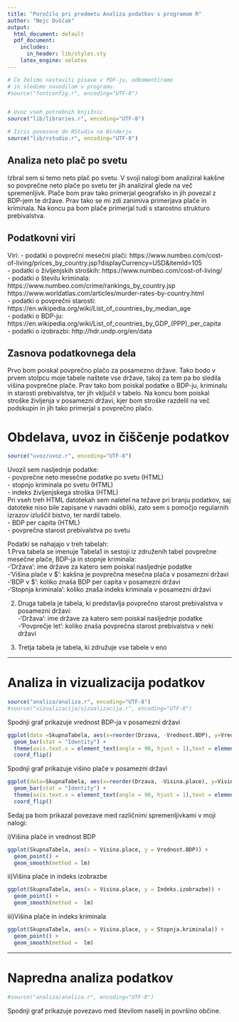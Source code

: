 ```yaml
---
title: "Poročilo pri predmetu Analiza podatkov s programom R"
author: "Nejc Duščak"
output:
  html_document: default
  pdf_document:
    includes:
      in_header: lib/styles.sty
    latex_engine: xelatex
---
```


```r
# Če želimo nastaviti pisave v PDF-ju, odkomentiramo
# in sledimo navodilom v programu.
#source("fontconfig.r", encoding="UTF-8")


# Uvoz vseh potrebnih knjižnic
source("lib/libraries.r", encoding="UTF-8")
```

```r
# Izris povezave do RStudia na Binderju
source("lib/rstudio.r", encoding="UTF-8")
```

##  Analiza neto plač po svetu

Izbral sem si temo neto plač po svetu. V svoji nalogi bom analiziral kakšne so povprečne neto plače po svetu ter jih analiziral glede na več spremenljivk. Plače bom prav tako primerjal geografsko in jih povezal z BDP-jem te države. Prav tako se mi zdi zanimiva primerjava plače in kriminala. Na koncu pa bom plače primerjal tudi s starostno strukturo prebivalstva. 

## Podatkovni viri

Viri:
  - podatki o povprečni mesečni plači:
      https://www.numbeo.com/cost-of-living/prices_by_country.jsp?displayCurrency=USD&itemId=105   
  - podatki o življenjskih stroških:
      https://www.numbeo.com/cost-of-living/   
  - podatki o številu kriminala:
      https://www.numbeo.com/crime/rankings_by_country.jsp   
      https://www.worldatlas.com/articles/murder-rates-by-country.html   
  - podatki o povprečni starosti:
      https://en.wikipedia.org/wiki/List_of_countries_by_median_age   
  - podatki o BDP-ju:
      https://en.wikipedia.org/wiki/List_of_countries_by_GDP_(PPP)_per_capita   
  - podatki o izobrazbi:
      http://hdr.undp.org/en/data
      
## Zasnova podatkovnega dela

Prvo bom poiskal povprečno plačo za posamezno države. Tako bodo v prvem stolpcu moje tabele naštete vse države, takoj za tem pa bo sledila višina povprečne plače. Prav tako bom poiskal podatke o BDP-ju, kriminalu in starosti prebivalstva, ter jih vključil v tabelo. Na koncu bom poiskal stroške življenja v posamezni državi, kjer bom stroške razdelil na več podskupin in jih tako primerjal s povprečno plačo.    


# Obdelava, uvoz in čiščenje podatkov

```r
source("uvoz/uvoz.r", encoding="UTF-8")
```


Uvozil sem nasljednje podatke:   
  - povprečne neto mesečne podatke po svetu (HTML)   
  - stopnjo kriminala po svetu (HTML)   
  - indeks življenjskega stroška (HTML)   
Pri vseh treh HTML datotekah sem naletel na težave pri branju podatkov, saj datoteke niso bile zapisane v navadni obliki, zato sem s pomočjo regularnih izrazov izluščil bistvo, ter nardil tabelo.   
  - BDP per capita (HTML)   
  - povprečna starost prebivalstva po svetu

Podatki se nahajajo v treh tabelah:    
 1.Prva tabela se imenuje Tabela1 in sestoji iz združenih tabel povprečne mesečne plače, BDP-ja in stopnje kriminala:   
 -'Država': ime države za katero sem poiskal nasljednje podatke   
 -'Višina plače v $': kakšna je povprečna mesečna plača v posamezni državi   
 -'BDP v $': koliko znaša BDP per capita v posamezni državi   
 -'Stopnja kriminala': koliko znaša indeks kriminala v posamezni državi

 2. Druga tabela je tabela, ki predstavlja povprečno starost prebivalstva v posamezni državi:   
 -'Država': ime države za katero sem poiskal nasljednje podatke   
 -'Povprečje let': koliko znaša povprečna starost prebivalstva v neki državi

 3. Tretja tabela je tabela, ki združuje vse tabele v eno
 

***

# Analiza in vizualizacija podatkov

```r
source("analiza/analiza.r", encoding="UTF-8")
#source("vizualizacija/vizualizacija.r", encoding="UTF-8")
```

Spodnji graf prikazuje vrednost BDP-ja v posamezni državi
```r
ggplot(data =SkupnaTabela, aes(x=reorder(Drzava, -Vrednost.BDP), y=Vrednost.BDP)) +
  geom_bar(stat = "Identity") +
  theme(axis.text.x = element_text(angle = 90, hjust = 1),text = element_text(size=5)) +
  coord_flip()
```

Spodnji graf prikazuje višino plače v posamezni državi
```r
ggplot(data=SkupnaTabela, aes(x=reorder(Drzava, -Visina.place), y=Visina.place)) + 
  geom_bar(stat = "Identity") +
  theme(axis.text.x = element_text(angle = 90, hjust = 1),text = element_text(size=5)) +
  coord_flip()
```

Sedaj pa bom prikazal povezave med različnimi spremenljivkami v moji nalogi:

i)Višina plače in vrednost BDP
```r
ggplot(SkupnaTabela, aes(x = Visina.place, y = Vrednost.BDP)) +
  geom_point() +
  geom_smooth(method = lm)
```

ii)Višina plače in indeks izobrazbe
```r
ggplot(SkupnaTabela, aes(x = Visina.place, y = Indeks.izobrazbe)) +
  geom_point() +
  geom_smooth(method =  lm)
```

iii)Višina plače in indeks kriminala
```r
ggplot(SkupnaTabela, aes(x = Visina.place, y = Stopnja.kriminala)) +
  geom_point() +
  geom_smooth(method =  lm)
```


***

# Napredna analiza podatkov

```r
#source("analiza/analiza.r", encoding="UTF-8")
```

Spodnji graf prikazuje povezavo med številom naselij in površino občine.

```r

```


